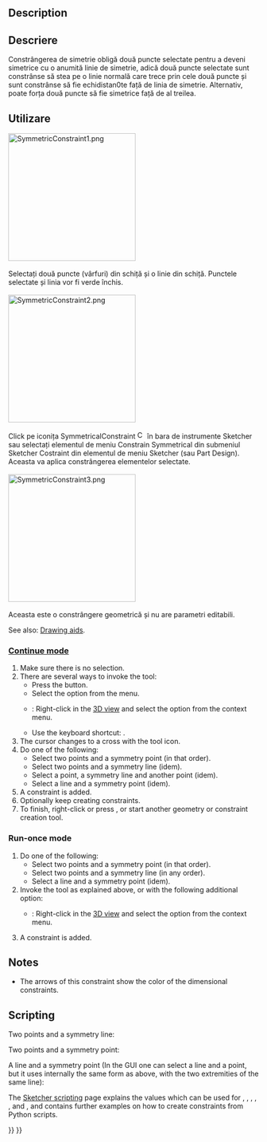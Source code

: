 <languages/>

{{Docnav
|[[Sketcher_ConstrainEqual|Equal]]
|[[Sketcher_ConstrainBlock|Block]]
|[[Sketcher_Workbench|Sketcher]]
|IconL=Sketcher_ConstrainEqual.svg
|IconR=Sketcher_ConstrainBlock.svg
|IconC=Workbench_Sketcher.svg
}}

<div class="mw-translate-fuzzy">
{{GuiCommand
|Name=Sketcher ConstrainSymmetric
|Workbenches=[[Sketcher Workbench|Sketcher]]
|MenuLocation=Sketch → Sketcher constraints → Constrain symmetrical
|Shortcut=S
|SeeAlso=[[Sketcher ConstrainParallel|Constraint Parallel]]
}}
</div>

==Description== 

<div class="mw-translate-fuzzy">
==Descriere==
Constrângerea  de simetrie obligă două puncte selectate pentru a deveni simetrice cu o anumită linie de simetrie, adică două puncte selectate sunt constrânse să stea pe o linie normală care trece prin cele două puncte și sunt constrânse să fie echidistan0te față de linia de simetrie. Alternativ, poate forța două puncte să fie simetrice față de al treilea.
</div>

<span id="Usage"></span>
<div class="mw-translate-fuzzy">
==Utilizare==
[[File:SymmetricConstraint1.png|256px]]<br /><br />
Selectați două puncte (vârfuri) din schiță și o linie din schiță. Punctele selectate și linia vor fi verde închis.<br /><br />
[[File:SymmetricConstraint2.png|256px]]<br /><br />
Click pe iconița SymmetricalConstraint [[File:Constraint_Symmetric.png|16px]] în bara de instrumente Sketcher sau selectați elementul de meniu Constrain Symmetrical din submeniul Sketcher Costraint din elementul de meniu Sketcher (sau Part Design).
Aceasta va aplica constrângerea elementelor selectate.<br /><br />
[[File:SymmetricConstraint3.png|256px]]<br /><br />
Aceasta este o constrângere geometrică și nu are parametri editabili.
</div>

See also: [[Sketcher_Workbench#Drawing_aids|Drawing aids]].

===[[Sketcher_Workbench#Continue_modes|Continue mode]]===

# Make sure there is no selection.
# There are several ways to invoke the tool:
#* Press the {{Button|[[Image:Sketcher_ConstrainSymmetric.svg|16px]] [[Sketcher_ConstrainSymmetric|Constrain symmetric]]}} button.
#* Select the {{MenuCommand|Sketch → Sketcher constraints → [[Image:Sketcher_ConstrainSymmetric.svg|16px]] Constrain symmetric}} option from the menu.
#* {{Version|1.0}}: Right-click in the [[3D_view|3D view]] and select the {{MenuCommand|Constrain → [[Image:Sketcher_ConstrainSymmetric.svg|16px]] Constrain symmetric}} option from the context menu.
#* Use the keyboard shortcut: {{KEY|S}}.
# The cursor changes to a cross with the tool icon.
# Do one of the following:
#* Select two points and a symmetry point (in that order).
#* Select two points and a symmetry line (idem).
#* Select a point, a symmetry line and another point (idem).
#* Select a line and a symmetry point (idem).
# A constraint is added.
# Optionally keep creating constraints.
# To finish, right-click or press {{KEY|Esc}}, or start another geometry or constraint creation tool.

===Run-once mode===

# Do one of the following:
#* Select two points and a symmetry point (in that order).
#* Select two points and a symmetry line (in any order).
#* Select a line and a symmetry point (idem).
# Invoke the tool as explained above, or with the following additional option:
#* {{Version|1.0}}: Right-click in the [[3D_view|3D view]] and select the {{MenuCommand|[[Image:Sketcher_ConstrainSymmetric.svg|16px]] Constrain symmetric}} option from the context menu.
# A constraint is added.

==Notes==

* The arrows of this constraint show the color of the dimensional constraints.

== Scripting ==

Two points and a symmetry line:

{{Code|code=Sketch.addConstraint(Sketcher.Constraint('Symmetric', Line1, PointOfLine1, Line2, PointOfLine2, SymmetryLine))}}

Two points and a symmetry point:

{{Code|code=Sketch.addConstraint(Sketcher.Constraint('Symmetric', Line1, PointOfLine1, Line2, PointOfLine2, LineS, PointOfLineS))}}

A line and a symmetry point (In the GUI one can select a line and a point, but it uses internally the same form as above, with the two extremities of the same line):

{{Code|code=Sketch.addConstraint(Sketcher.Constraint('Symmetric', Line, 1, Line, 2, LineS, PointOfLineS))}}

The [[Sketcher_scripting|Sketcher scripting]] page explains the values which can be used for {{incode|Line1}}, {{incode|Line2}}, {{incode|LineS}}, {{incode|Line}}, {{incode|PointOfLine1}}, {{incode|PointOfLine2}} and {{incode|PointOfLineS}}, and  contains further examples on how to create constraints from Python scripts.


{{Docnav
|[[Sketcher_ConstrainEqual|Equal]]
|[[Sketcher_ConstrainBlock|Block]]
|[[Sketcher_Workbench|Sketcher]]
|IconL=Sketcher_ConstrainEqual.svg
|IconR=Sketcher_ConstrainBlock.svg
|IconC=Workbench_Sketcher.svg
}}

{{Sketcher_Tools_navi{{#translation:}}}}
{{Userdocnavi{{#translation:}}}}